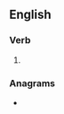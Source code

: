 ==English==

===Verb===
{{head|en|verb form}}

# {{en-past of|chicken}}

===Anagrams===
* {{anagrams|en|a=ccdeehikn|checked in}}